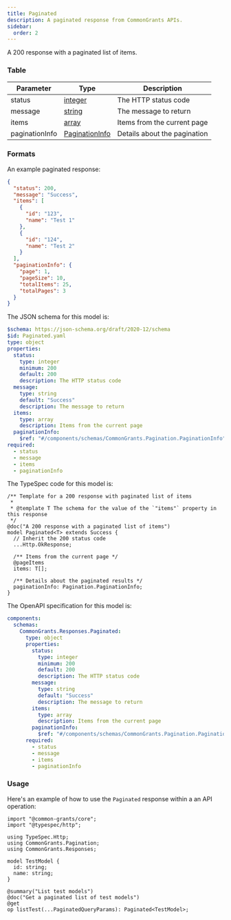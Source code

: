 ```yaml
---
title: Paginated
description: A paginated response from CommonGrants APIs.
sidebar:
  order: 2
---
```



A 200 response with a paginated list of items.

### Table

| Parameter      | Type                                                        | Description                  |
| -------------- | ----------------------------------------------------------- | ---------------------------- |
| status         | [integer](/protocol/types/numeric#integer)                  | The HTTP status code         |
| message        | [string](/protocol/types/string#string)                     | The message to return        |
| items          | [array](/protocol/types/other#array)                        | Items from the current page  |
| paginationInfo | [PaginationInfo](/protocol/pagination#paginatedresultsinfo) | Details about the pagination |

### Formats

<Tabs>
  <TabItem label="Example">

An example paginated response:

```json
{
  "status": 200,
  "message": "Success",
  "items": [
    {
      "id": "123",
      "name": "Test 1"
    },
    {
      "id": "124",
      "name": "Test 2"
    }
  ],
  "paginationInfo": {
    "page": 1,
    "pageSize": 10,
    "totalItems": 25,
    "totalPages": 3
  }
}
```

  </TabItem>

  <TabItem label="JSON Schema">

The JSON schema for this model is:

```yaml
$schema: https://json-schema.org/draft/2020-12/schema
$id: Paginated.yaml
type: object
properties:
  status:
    type: integer
    minimum: 200
    default: 200
    description: The HTTP status code
  message:
    type: string
    default: "Success"
    description: The message to return
  items:
    type: array
    description: Items from the current page
  paginationInfo:
    $ref: "#/components/schemas/CommonGrants.Pagination.PaginationInfo"
required:
  - status
  - message
  - items
  - paginationInfo
```

  </TabItem>

  <TabItem label="TypeSpec">

The TypeSpec code for this model is:

```typespec
/** Template for a 200 response with paginated list of items
 *
 * @template T The schema for the value of the `"items"` property in this response
 */
@doc("A 200 response with a paginated list of items")
model Paginated<T> extends Success {
  // Inherit the 200 status code
  ...Http.OkResponse;

  /** Items from the current page */
  @pageItems
  items: T[];

  /** Details about the paginated results */
  paginationInfo: Pagination.PaginationInfo;
}
```

  </TabItem>

  <TabItem label="OpenAPI">

The OpenAPI specification for this model is:

```yaml
components:
  schemas:
    CommonGrants.Responses.Paginated:
      type: object
      properties:
        status:
          type: integer
          minimum: 200
          default: 200
          description: The HTTP status code
        message:
          type: string
          default: "Success"
          description: The message to return
        items:
          type: array
          description: Items from the current page
        paginationInfo:
          $ref: "#/components/schemas/CommonGrants.Pagination.PaginationInfo"
      required:
        - status
        - message
        - items
        - paginationInfo
```

  </TabItem>
</Tabs>

### Usage

Here's an example of how to use the `Paginated` response within a an API operation:

```typespec
import "@common-grants/core";
import "@typespec/http";

using TypeSpec.Http;
using CommonGrants.Pagination;
using CommonGrants.Responses;

model TestModel {
  id: string;
  name: string;
}

@summary("List test models")
@doc("Get a paginated list of test models")
@get
op listTest(...PaginatedQueryParams): Paginated<TestModel>;
```
